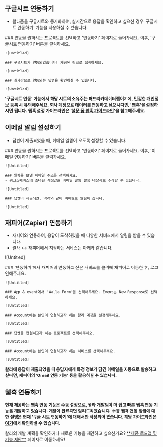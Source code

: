 
## 구글시트 연동하기

- 왈라폼을 구글시트와 동기화하여, 실시간으로 응답을 확인하고 싶으신 경우 '구글시트 연동하기' 기능을 사용하실 수 있습니다.

<Steps>
    ### 연동을 원하시는 프로젝트를 선택하고 '연동하기' 페이지로 들어가세요. 이후, '구글시트 연동하기' 버튼을 클릭하세요.

    ![Untitled]

    ### 구글시트가 연동되었습니다! 제공된 링크로 접속하세요.

    ![Untitled]

    ### 실시간으로 연동되는 답변을 확인하실 수 있습니다.

    ![Untitled]

</Steps>

<Callout type='error' emoji="🚨">**'구글시트 연동' 기능에서 해당 시트의 소유주는 파프리카데이터랩이기에, 민감한 개인정보 등록 시 유의해주세요. 회사 계정으로 데이터를 연동하고 싶으시다면, '웹훅'을 설정하시면 됩니다. 웹훅 설정 가이드라인은 '[설문 폼 웹훅 가이드라인](https://home.walla.my/blog/webhook-guideline)'을 참고해주세요.**</Callout>

## 이메일 알림 설정하기

- 답변이 제출되었을 때, 이메일 알림이 오도록 설정할 수 있습니다.

<Steps>
    ### 연동을 원하시는 프로젝트를 선택하고 '연동하기' 페이지로 들어가세요. 이후, '이메일 연동하기' 버튼을 클릭하세요.

    ![Untitled]

    ### 알림을 보낼 이메일 주소를 선택하세요.
    - 워크스페이스에 초대된 계정만을 이메일 알림 발송 대상자로 추가할 수 있습니다.

    ![Untitled]

    ### 답변이 제출되면, 아래와 같이 이메일로 알림이 옵니다.

    ![Untitled]

</Steps>

## 재피어(Zapier) 연동하기

- 재피어와 연동하여, 응답이 도착하였을 때 다양한 서비스에서 알림을 받을 수 있습니다.
- 왈라 ↔️ 재피어에서 지원하는 서비스는 아래와 같습니다.

![Untitled]

<Steps>
    ### '연동하기'에서 재피어의 연동하고 싶은 서비스를 클릭해 재피어로 이동한 후, 로그인해주세요.

    ![Untitled]

    ### App & event에서 'Walla Form'을 선택해주세요. Event는 New Response로 선택하세요.

    ![Untitled]

    ### Account에는 본인이 연결하고자 하는 왈라 계정을 설정해주세요.

    ![Untitled]

    ### 답변을 연결하고자 하는 프로젝트를 선택해주세요.

    ![Untitled]

    ### Account에는 본인이 연결하고자 하는 서비스를 선택해주세요.

    ![Untitled]

</Steps>


<Callout type='info' emoji="🔔">**왈라에 응답이 제출되었을 때 응답자에게 특정 정보가 담긴 이메일을 자동으로 발송하고 싶다면, 재피어의 'Gmail 연동 기능' 등을 활용하실 수 있습니다.**</Callout>

## 웹훅 연동하기

<Callout type='warning' emoji="⚠️">**현재 제공하는 웹훅 연동 기능은 수동 설정으로, 왈라 개발팀이 더 쉽고 빠른 웹훅 연동 기능을 개발하고 있습니다. 개발이 완료되면 알려드리겠습니다.**</Callout>
<Callout type='info' emoji="🔔">**수동 웹훅 연동 방법에 대한 설명은 현재 '구글 시트 연동하기'에 대해서만 작성되어 있습니다. 해당 가이드라인은 [여기](https://home.walla.my/blog/webhook-guideline)에서 확인하실 수 있습니다.**</Callout>

<Callout type='info' emoji="🔔">
    왈라의 개발 계획을 확인하거나 새로운 기능을 제안하고 싶으신가요? <a href='https://google.com' target="_blank" rel="noopener noreferrer" style={{textDecoration: 'underline'}}>**제품 로드맵 및 기능 제안**</a> 페이지로 이동하세요!
</Callout>